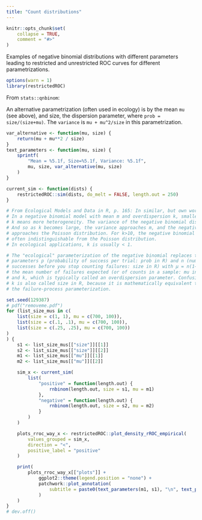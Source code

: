 ```yaml
---
title: "Count distributions"
---
```


```r
knitr::opts_chunk$set(
    collapse = TRUE,
    comment = "#>"
)
```
Examples of negative binomial distributions with different parameters leading to restricted and unrestricted ROC curves for different parametrizations. 

```r
options(warn = 1)
library(restrictedROC)
```
From `stats::qnbinom`:

An alternative parametrization (often used in ecology) is by the mean ``mu`` (see above), and size, the dispersion parameter, where ``prob = size/(size+mu)``. The ``variance`` is ``mu + mu^2/size`` in this parametrization.
```r
var_alternative <- function(mu, size) {
    return(mu + mu**2 / size)
}
text_parameters <- function(mu, size) {
    sprintf(
        "Mean = %5.1f, Size=%5.1f, Variance: %5.1f",
        mu, size, var_alternative(mu, size)
    )
}

current_sim <- function(dists) {
    restrictedROC::sim(dists, do_melt = FALSE, length.out = 250)
}

# From Ecological Models and Data in R, p. 165: In similar, but own words:
# In a negative binomial model with mean m and overdispersion k, smaller
# k means more heterogeneity. The variance of the negative binomial distribution is m + m^2/k.
# And so as k becomes large, the variance approaches m, and the negative binomial
# approaches the Poisson distribution. For k>10, the negative binomial is
# often indistinguishable from the Poisson distribution.
# In ecological applications, k is usually < 1.

# The "ecological" parameterization of the negative binomial replaces the
# parameters p (probability of success per trial: prob in R) and n (number of
# successes before you stop counting failures: size in R) with µ = n(1−p)/p,
# the mean number of failures expected (or of counts in a sample: mu in R),
# and k, which is typically called an overdispersion parameter. Confusingly,
# k is also called size in R, because it is mathematically equivalent to n in
# the failure-process parameterization.

set.seed(129387)
# pdf("removeme.pdf")
for (list_size_mus in c(
    list(size = c(1, 1), mu = c(700, 100)),
    list(size = c(.1, .1), mu = c(700, 100)),
    list(size = c(.25, .25), mu = c(700, 100))
)
) {
    s1 <- list_size_mus[["size"]][[1]]
    s2 <- list_size_mus[["size"]][[2]]
    m1 <- list_size_mus[["mu"]][[1]]
    m2 <- list_size_mus[["mu"]][[2]]

    sim_x <- current_sim(
        list(
            "positive" = function(length.out) {
                rnbinom(length.out, size = s1, mu = m1)
            },
            "negative" = function(length.out) {
                rnbinom(length.out, size = s2, mu = m2)
            }
        )
    )

    plots_rroc_way_x <- restrictedROC::plot_density_rROC_empirical(
        values_grouped = sim_x,
        direction = "<",
        positive_label = "positive"
    )

    print(
        plots_rroc_way_x[["plots"]] +
            ggplot2::theme(legend.position = "none") +
            patchwork::plot_annotation(
                subtitle = paste0(text_parameters(m1, s1), "\n", text_parameters(m2, s2))
            )
    )
}
# dev.off()
```
